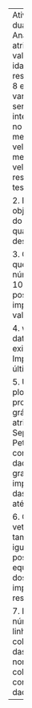 ---
Atividade
1. Crie duas variáveis Ana e Paulo e atribua a elas valores de suas idades, sendo respectivamente 8 e 12 anos. As variáveis devem ser do tipo inteiro. Imprima no console "A menina é mais velha" ou "O menino é mais velho" como resultado de um teste lógico

2. BOD é um objeto existente do R. Verifique qual a classe deste objeto.

3. Crie um vetor que armazene números de 1 a 10 e posteriormente imprima os valores pares

4. women é um datarframe existente no R, Imprima as 10 últimas linhas

5. Use a função plot do R para produzir um gráfico do atributos Sepal.Width e Petal.Length do conjunto de dados Iris. O grafico deve imprimir apenas das linhas 50 até 100

6. Crie dois vetores de tamanhos iguais, some as posições equivalentes dos vetores e imprima o resultado.

7. Imprima o número de linhas, de colunas, nomes das linhas e nome das colunas do conjunto de dados CO2.


---